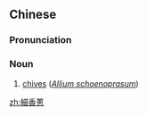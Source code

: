 {{also|細香葱|细香葱}}
==Chinese==
{{zh-forms|s=细香葱|t2=細香葱}}

===Pronunciation===
{{zh-pron
|m=xìxiāngcōng
|c=sai3 hoeng1 cung1
|cat=n
}}

===Noun===
{{zh-noun}}

# [[chives]] (''[[Allium schoenoprasum]]'')

{{zh-cat|Alliums}}

[[zh:細香蔥]]